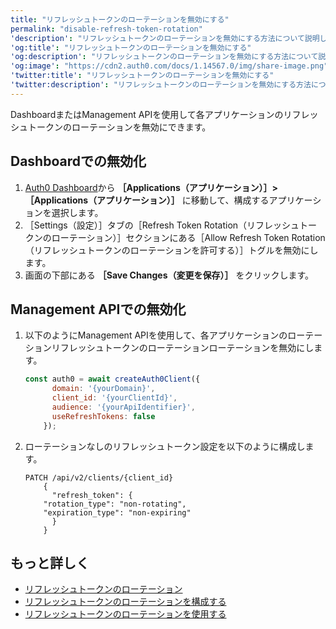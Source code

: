```yaml
---
title: "リフレッシュトークンのローテーションを無効にする"
permalink: "disable-refresh-token-rotation"
'description': "リフレッシュトークンのローテーションを無効にする方法について説明します。"
'og:title': "リフレッシュトークンのローテーションを無効にする"
'og:description': "リフレッシュトークンのローテーションを無効にする方法について説明します。"
'og:image': "https://cdn2.auth0.com/docs/1.14567.0/img/share-image.png"
'twitter:title': "リフレッシュトークンのローテーションを無効にする"
'twitter:description': "リフレッシュトークンのローテーションを無効にする方法について説明します。"
---
```


Dashboardまたは<Tooltip data-tooltip-id="react-containers-DefinitionTooltip-0" href="/docs/ja-jp/glossary?term=management-api" tip="Management API: 顧客が管理タスクを実行できるようにするための製品。" cta="用語集の表示">Management API</Tooltip>を使用して各アプリケーションのリフレッシュトークンのローテーションを無効にできます。

## Dashboardでの無効化

1. [Auth0 Dashboard](https://manage.auth0.com/#)から **［Applications（アプリケーション）］>［Applications（アプリケーション）］** に移動して、構成するアプリケーションを選択します。
2. ［Settings（設定）］タブの［Refresh Token Rotation（リフレッシュトークンのローテーション）］セクションにある［Allow Refresh Token Rotation（リフレッシュトークンのローテーションを許可する）］トグルを無効にします。
3. 画面の下部にある **［Save Changes（変更を保存）］** をクリックします。

## Management APIでの無効化

1. 以下のようにManagement APIを使用して、各アプリケーションのローテーションリフレッシュトークンのローテーションローテーションを無効にします。


   ```javascript lines
   const auth0 = await createAuth0Client({
         domain: '{yourDomain}',
         client_id: '{yourClientId}',
         audience: '{yourApiIdentifier}',
         useRefreshTokens: false
       });
   ```

   

   
2. ローテーションなしのリフレッシュトークン設定を以下のように構成します。

   ``` lines
   PATCH /api/v2/clients/{client_id}
       {
         "refresh_token": {
       "rotation_type": "non-rotating",
       "expiration_type": "non-expiring"
         }
       }
   ```

   

   

## もっと詳しく

* [リフレッシュトークンのローテーション](/docs/ja-jp/secure/tokens/refresh-tokens/refresh-token-rotation)
* [リフレッシュトークンのローテーションを構成する](/docs/ja-jp/secure/tokens/refresh-tokens/configure-refresh-token-rotation)
* [リフレッシュトークンのローテーションを使用する](/docs/ja-jp/secure/tokens/refresh-tokens/use-refresh-token-rotation)